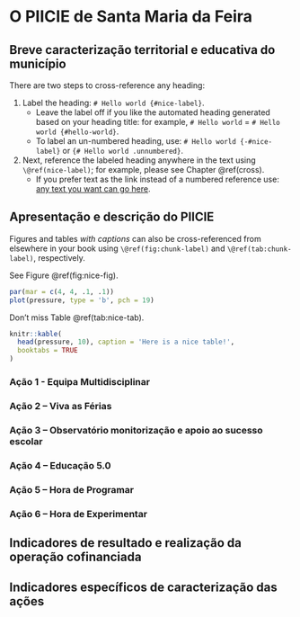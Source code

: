 # O PIICIE de Santa Maria da Feira {#PIICIE}

## Breve caracterização territorial e educativa do município

There are two steps to cross-reference any heading:

1. Label the heading: `# Hello world {#nice-label}`. 
    - Leave the label off if you like the automated heading generated based on your heading title: for example, `# Hello world` = `# Hello world {#hello-world}`.
    - To label an un-numbered heading, use: `# Hello world {-#nice-label}` or `{# Hello world .unnumbered}`.

1. Next, reference the labeled heading anywhere in the text using `\@ref(nice-label)`; for example, please see Chapter \@ref(cross). 
    - If you prefer text as the link instead of a numbered reference use: [any text you want can go here](#cross).

## Apresentação e descrição do PIICIE

Figures and tables *with captions* can also be cross-referenced from elsewhere in your book using `\@ref(fig:chunk-label)` and `\@ref(tab:chunk-label)`, respectively.

See Figure \@ref(fig:nice-fig).

```r
par(mar = c(4, 4, .1, .1))
plot(pressure, type = 'b', pch = 19)
```

Don't miss Table \@ref(tab:nice-tab).

```r
knitr::kable(
  head(pressure, 10), caption = 'Here is a nice table!',
  booktabs = TRUE
)
```

### Ação 1 - Equipa Multidisciplinar

### Ação 2 – Viva as Férias

### Ação 3 – Observatório monitorização e apoio ao sucesso escolar

### Ação 4 – Educação 5.0

### Ação 5 – Hora de Programar 

### Ação 6 – Hora de Experimentar 

## Indicadores de resultado e realização da operação cofinanciada

## Indicadores específicos de caracterização das ações

